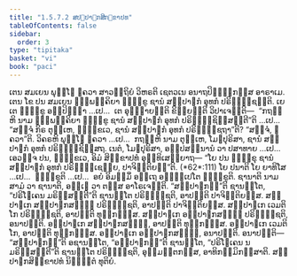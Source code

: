 ```yaml
---
title: "1.5.7.2 ສປ຺ປາຓກສິກ຺ຂາປທ"
tableOfContents: false
sidebar:
  order: 3
type: "tipitaka"
basket: "vi"
book: "paci"
---
```



<DynamicBreadcrumb />

<Division number="387" book="paci">

<Paragraph number="1181" book="paci">
ເຕນ ສມເຍນ ພຸທ຺ໂຘ ຠຄວາ ສາວຕ຺ຖິຍໍ ວິຫຣຕິ ເຊຕວເນ ອນາຖປິຓ຺ຑິກສ຺ສ ອາຣາເມ. ເຕນ ໂຂ ປນ ສມເຍນ ຉພ຺ພຄ຺ຄິຍາ ຠິກ຺ຂູ ຊານໍ ສປ຺ປາຓກໍ ອຸທກໍ ປຣິຠຸຎ຺ຊນ຺ຕິ.
</Paragraph>

<Paragraph number="1182" book="paci">
ເຍ ເຕ ຠິກ຺ຂູ ອປ຺ປິຈ຺ຉາ …ເປ…  ເຕ ອຸຊ຺ຌາຍນ຺ຕິ ຂິຍ຺ຍນ຺ຕິ ວິປາເຈນ຺ຕິ—  “ກຖຎ຺ຫິ ນາມ ຉພ຺ພຄ຺ຄິຍາ ຠິກ຺ຂູ ຊານໍ ສປ຺ປາຓກໍ ອຸທກໍ ປຣິຠຸຎ຺ຊິສ຺ສນ຺ຕີ”ຕິ …ເປ…  “ສຈ຺ຈໍ ກິຣ ຕຸມ຺ເຫ, ຠິກ຺ຂເວ, ຊານໍ ສປ຺ປາຓກໍ ອຸທກໍ ປຣິຠຸຎ຺ຊຖາ”ຕິ? “ສຈ຺ຈໍ, ຠຄວາ”ຕິ. ວິຄຣຫິ ພຸທ຺ໂຘ ຠຄວາ …ເປ…  ກຖຎ຺ຫິ ນາມ ຕຸມ຺ເຫ, ໂມຆປຸຣິສາ, ຊານໍ ສປ຺ປາຓກໍ ອຸທກໍ ປຣິຠຸຎ຺ຊິສ຺ສຖ. ເນຕໍ, ໂມຆປຸຣິສາ, ອປ຺ປສນ຺ນານໍ ວາ ປສາທາຍ …ເປ…  ເອວຎ຺ຈ ປນ, ຠິກ຺ຂເວ, ອິມໍ ສິກ຺ຂາປທໍ ອຸທ຺ທິເສຍ຺ຍາຖ—
</Paragraph>

</Division>
<Division number="388" book="paci">

<Paragraph number="1183" book="paci">
<Emphasis>“ໂຍ ປນ ຠິກ຺ຂຸ ຊານໍ ສປ຺ປາຓກໍ ອຸທກໍ ປຣິຠຸຎ຺ເຊຍ຺ຍ, ປາຈິຕ຺ຕິຍນ຺”</Emphasis>ຕິ. (*62*:<Emphasis>111</Emphasis>)
</Paragraph>

</Division>
<Division number="389" book="paci">

<Paragraph number="1184" book="paci">
<Emphasis>ໂຍ ປນາ</Emphasis>ຕິ ໂຍ ຍາທິໂສ …ເປ…  <Emphasis>ຠິກ຺ຂູ</Emphasis>ຕິ …ເປ…  ອຍໍ ອິມສ຺ມິໍ ອຕ຺ເຖ ອຘິປ຺ເປໂຕ ຠິກ຺ຂູຕິ.
</Paragraph>

<Paragraph number="1185" book="paci">
<Emphasis>ຊານາຕິ</Emphasis> ນາມ ສາມໍ ວາ ຊານາຕິ, ອຎ຺ເຎ ວາ ຕສ຺ສ ອາໂຣເຈນ຺ຕິ. “ສປ຺ປາຓກນ຺”ຕິ ຊານນ຺ໂຕ, “ປຣິໂຠເຄນ ມຣິສ຺ສນ຺ຕີ”ຕິ ຊານນ຺ໂຕ ປຣິຠຸຎ຺ຊຕິ, ອາປຕ຺ຕິ ປາຈິຕ຺ຕິຍສ຺ສ.
</Paragraph>

</Division>
<Division number="390" book="paci">

<Paragraph number="1186" book="paci">
ສປ຺ປາຓເກ ສປ຺ປາຓກສຎ຺ຎີ ປຣິຠຸຎ຺ຊຕິ, ອາປຕ຺ຕິ ປາຈິຕ຺ຕິຍສ຺ສ. ສປ຺ປາຓເກ ເວມຕິໂກ ປຣິຠຸຎ຺ຊຕິ, ອາປຕ຺ຕິ ທຸກ຺ກຏສ຺ສ. ສປ຺ປາຓເກ ອປ຺ປາຓກສຎ຺ຎີ ປຣິຠຸຎ຺ຊຕິ, ອນາປຕ຺ຕິ. ອປ຺ປາຓເກ ສປ຺ປາຓກສຎ຺ຎີ, ອາປຕ຺ຕິ ທຸກ຺ກຏສ຺ສ. ອປ຺ປາຓເກ ເວມຕິໂກ, ອາປຕ຺ຕິ ທຸກ຺ກຏສ຺ສ. ອປ຺ປາຓເກ ອປ຺ປາຓກສຎ຺ຎີ, ອນາປຕ຺ຕິ.
</Paragraph>

</Division>
<Division number="391" book="paci">

<Paragraph number="1187" book="paci">
ອນາປຕ຺ຕິ—  “ສປ຺ປາຓກນ຺”ຕິ ອຊານນ຺ໂຕ, “ອປ຺ປາຓກນ຺”ຕິ ຊານນ຺ໂຕ, “ປຣິໂຠເຄນ ນ ມຣິສ຺ສນ຺ຕີ”ຕິ ຊານນ຺ໂຕ ປຣິຠຸຎ຺ຊຕິ, ອຸມ຺ມຕ຺ຕກສ຺ສ, ອາທິກມ຺ມິກສ຺ສາຕິ.

</Paragraph>
</Division>

<Paragraph number="1188" type="center" book="paci">
ສປ຺ປາຓກສິກ຺ຂາປທໍ ນິຏ຺ຐິຕໍ ທຸຕິຍໍ.
</Paragraph>